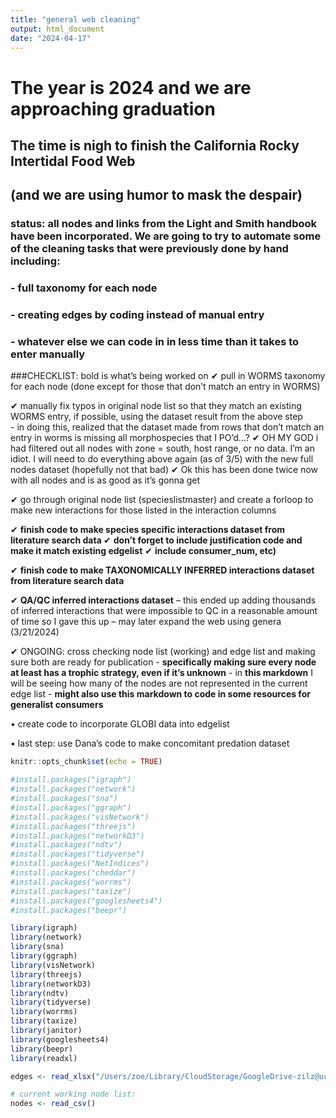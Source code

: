 ```yaml
---
title: "general web cleaning"
output: html_document
date: "2024-04-17"
---
```

# The year is 2024 and we are approaching graduation
## The time is nigh to finish the California Rocky Intertidal Food Web
## (and we are using humor to mask the despair)

### status: all nodes and links from the Light and Smith handbook have been incorporated. We are going to try to automate some of the cleaning tasks that were previously done by hand including: 
### - full taxonomy for each node 
### - creating edges by coding instead of manual entry 
### - whatever else we can code in in less time than it takes to enter manually


###CHECKLIST: bold is what's being worked on
 ✔ pull in WORMS taxonomy for each node (done except for those that don't match an entry in WORMS)
  
 ✔ manually fix typos in original node list so that they match an existing WORMS entry, if possible, using the dataset result from the above step  
  - in doing this, realized that the dataset made from rows that don't match an entry in worms is missing all morphospecies that I PO'd...?
       ✔ OH MY GOD i had filtered out all nodes with zone = south, host range, or no data. I'm an idiot. I will need to do everything above again (as of 3/5) with the new full nodes dataset (hopefully not that bad)
       ✔ Ok this has been done twice now with all nodes and is as good as it's gonna get
        
 ✔ go through original node list (specieslistmaster) and create a forloop to make new interactions for those listed in the interaction columns
 
  ✔ **finish code to make species specific interactions dataset from literature search data **
      ✔ **don't forget to include justification code and make it match existing edgelist**
      ✔ **include consumer_num, etc)**
      
 ✔ **finish code to make TAXONOMICALLY INFERRED interactions dataset from literature search data **

 ✔ **QA/QC inferred interactions dataset** -- this ended up adding thousands of inferred interactions that were impossible to QC in a reasonable amount of time so I gave this up -- may later expand the web using genera (3/21/2024)
 
 ✔ ONGOING: cross checking node list (working) and edge list and making sure both are ready for publication
  - **specifically making sure every node at least has a trophic strategy, even if it's unknown**
  - in **this markdown** I will be seeing how many of the nodes are not represented in the current edge list
  - **might also use this markdown to code in some resources for generalist consumers**
       
 • create code to incorporate GLOBI data into edgelist
  
 • last step: use Dana's code to make concomitant predation dataset
```r
knitr::opts_chunk$set(echo = TRUE)

#install.packages("igraph") 
#install.packages("network") 
#install.packages("sna")
#install.packages("ggraph")
#install.packages("visNetwork")
#install.packages("threejs")
#install.packages("networkD3")
#install.packages("ndtv")
#install.packages("tidyverse")
#install.packages("NetIndices")
#install.packages("cheddar")
#install.packages("worrms")
#install.packages("taxize")
#install.packages("googlesheets4")
#install.packages("beepr")

library(igraph) 
library(network) 
library(sna)
library(ggraph)
library(visNetwork)
library(threejs)
library(networkD3)
library(ndtv) 
library(tidyverse)
library(worrms)
library(taxize)
library(janitor)
library(googlesheets4)
library(beepr)
library(readxl)
```
 
```r

edges <- read_xlsx("/Users/zoe/Library/CloudStorage/GoogleDrive-zilz@ucsb.edu/My Drive/SCHOOL/PHD_AT_UCSB/RIZ Food Web/Data/Food Web Data/edgelist_MASTER.xlsx")

# current working node list:
nodes <- read_csv()

```
 
 